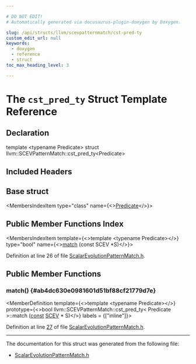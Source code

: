 ```yaml
---

# DO NOT EDIT!
# Automatically generated via docusaurus-plugin-doxygen by Doxygen.

slug: /api/structs/llvm/scevpatternmatch/cst-pred-ty
custom_edit_url: null
keywords:
  - doxygen
  - reference
  - struct
toc_max_heading_level: 3

---
```





# The `cst_pred_ty` Struct Template Reference

<DoxygenPage pluginConfig={pluginConfig}>



## Declaration

<CodeBlock>template &lt;typename Predicate&gt;
struct llvm::SCEVPatternMatch::cst_pred_ty&lt;Predicate&gt;</CodeBlock>

## Included Headers

<IncludesList>
<IncludesListItem
  filePath="llvm/Analysis/ScalarEvolutionPatternMatch.h"
  permalink="/docs/api/files/include/include/llvm/include/llvm/analysis/scalarevolutionpatternmatch-h"
  isLocal="true" />
</IncludesList>

## Base struct

<MembersIndex>

<MembersIndexItem
  type="class"
  name={<><a href="/docs/api/classes/predicate">Predicate</a></>}>
</MembersIndexItem>

</MembersIndex>

## Public Member Functions Index

<MembersIndex>

<MembersIndexItem
  template={<>template &lt;typename Predicate&gt;</>}
  type="bool"
  name={<><a href="#ab4dc630e0981601d51bf88cf21779d7e">match</a> (const SCEV &#42;S)</>}>
</MembersIndexItem>

</MembersIndex>


Definition at line 26 of file <a href="/docs/api/files/include/include/llvm/include/llvm/analysis/scalarevolutionpatternmatch-h">ScalarEvolutionPatternMatch.h</a>.

<SectionDefinition>

## Public Member Functions

### match() {#ab4dc630e0981601d51bf88cf21779d7e}

<MemberDefinition
  template={<>template &lt;typename Predicate&gt;</>}
  prototype={<>bool llvm::SCEVPatternMatch::cst&#95;pred&#95;ty&lt; Predicate &gt;::match (<a href="/docs/api/files/lib/lib/target/lib/target/aarch64/aarch64promoteconstant-cpp/#a90f8350fecae261c25be85d38b451bff">const</a> <a href="/docs/api/classes/llvm/scev">SCEV</a> &#42; S)</>}
  labels = {["inline"]}>

Definition at line <a href="/docs/api/files/include/include/llvm/include/llvm/analysis/scalarevolutionpatternmatch-h/#l00027">27</a> of file <a href="/docs/api/files/include/include/llvm/include/llvm/analysis/scalarevolutionpatternmatch-h">ScalarEvolutionPatternMatch.h</a>.
</MemberDefinition>

</SectionDefinition>

<hr/>

The documentation for this struct was generated from the following file:

<ul>
<li><a href="/docs/api/files/include/include/llvm/include/llvm/analysis/scalarevolutionpatternmatch-h">ScalarEvolutionPatternMatch.h</a></li>
</ul>

</DoxygenPage>
